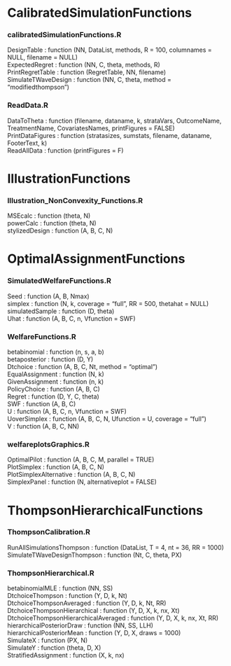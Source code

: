 #  CalibratedSimulationFunctions 

### calibratedSimulationFunctions.R 
DesignTable : function (NN, DataList, methods, R = 100, columnames = NULL, filename = NULL)  
ExpectedRegret : function (NN, C, theta, methods, R)  
PrintRegretTable : function (RegretTable, NN, filename)  
SimulateTWaveDesign : function (NN, C, theta, method = "modifiedthompson")  



### ReadData.R 
DataToTheta : function (filename, dataname, k, strataVars, OutcomeName, TreatmentName, 
    CovariatesNames, printFigures = FALSE)  
PrintDataFigures : function (stratasizes, sumstats, filename, dataname, FooterText, k)  
ReadAllData : function (printFigures = F)  



#  IllustrationFunctions 

### Illustration_NonConvexity_Functions.R 
MSEcalc : function (theta, N)  
powerCalc : function (theta, N)  
stylizedDesign : function (A, B, C, N)  



#  OptimalAssignmentFunctions 

### SimulatedWelfareFunctions.R 
Seed : function (A, B, Nmax)  
simplex : function (N, k, coverage = "full", RR = 500, thetahat = NULL)  
simulatedSample : function (D, theta)  
Uhat : function (A, B, C, n, Vfunction = SWF)  



### WelfareFunctions.R 
betabinomial : function (n, s, a, b)  
betaposterior : function (D, Y)  
Dtchoice : function (A, B, C, Nt, method = "optimal")  
EqualAssignment : function (N, k)  
GivenAssignment : function (n, k)  
PolicyChoice : function (A, B, C)  
Regret : function (D, Y, C, theta)  
SWF : function (A, B, C)  
U : function (A, B, C, n, Vfunction = SWF)  
UoverSimplex : function (A, B, C, N, Ufunction = U, coverage = "full")  
V : function (A, B, C, NN)  



### welfareplotsGraphics.R 
OptimalPilot : function (A, B, C, M, parallel = TRUE)  
PlotSimplex : function (A, B, C, N)  
PlotSimplexAlternative : function (A, B, C, N)  
SimplexPanel : function (N, alternativeplot = FALSE)  



#  ThompsonHierarchicalFunctions 

### ThompsonCalibration.R 
RunAllSimulationsThompson : function (DataList, T = 4, nt = 36, RR = 1000)  
SimulateTWaveDesignThompson : function (Nt, C, theta, PX)  



### ThompsonHierarchical.R 
betabinomialMLE : function (NN, SS)  
DtchoiceThompson : function (Y, D, k, Nt)  
DtchoiceThompsonAveraged : function (Y, D, k, Nt, RR)  
DtchoiceThompsonHierarchical : function (Y, D, X, k, nx, Xt)  
DtchoiceThompsonHierarchicalAveraged : function (Y, D, X, k, nx, Xt, RR)  
hierarchicalPosteriorDraw : function (NN, SS, LLH)  
hierarchicalPosteriorMean : function (Y, D, X, draws = 1000)  
SimulateX : function (PX, N)  
SimulateY : function (theta, D, X)  
StratifiedAssignment : function (X, k, nx)  



